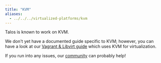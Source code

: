 ```yaml
---
title: "KVM"
aliases:
  - ../../../virtualized-platforms/kvm
---
```


Talos is known to work on KVM.

We don't yet have a documented guide specific to KVM; however, you can have a look at our
[Vagrant & Libvirt guide](./vagrant-libvirt) which uses KVM for virtualization.

If you run into any issues, our [community](https://taloscommunity.slack.com/ssb/redirect) can probably help!